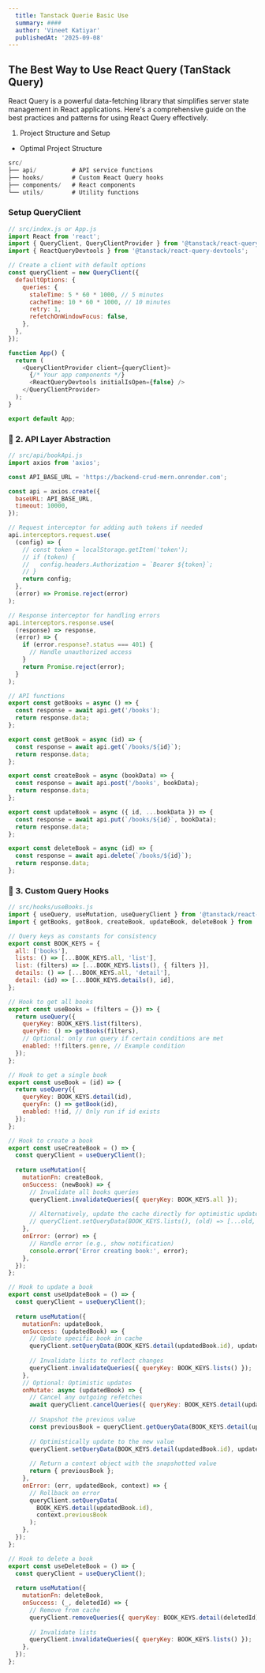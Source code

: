 ```yaml
---
  title: Tanstack Querie Basic Use
  summary: ####
  author: 'Vineet Katiyar'
  publishedAt: '2025-09-08'
---
```


## The Best Way to Use React Query (TanStack Query)

React Query is a powerful data-fetching library that simplifies server state management in React applications. Here's a comprehensive guide on the best practices and patterns for using React Query effectively.

1. Project Structure and Setup

* Optimal Project Structure
```js
src/
├── api/          # API service functions
├── hooks/        # Custom React Query hooks
├── components/   # React components
└── utils/        # Utility functions
```

### Setup QueryClient
```js
// src/index.js or App.js
import React from 'react';
import { QueryClient, QueryClientProvider } from '@tanstack/react-query';
import { ReactQueryDevtools } from '@tanstack/react-query-devtools';

// Create a client with default options
const queryClient = new QueryClient({
  defaultOptions: {
    queries: {
      staleTime: 5 * 60 * 1000, // 5 minutes
      cacheTime: 10 * 60 * 1000, // 10 minutes
      retry: 1,
      refetchOnWindowFocus: false,
    },
  },
});

function App() {
  return (
    <QueryClientProvider client={queryClient}>
      {/* Your app components */}
      <ReactQueryDevtools initialIsOpen={false} />
    </QueryClientProvider>
  );
}

export default App;
```

### 📡 2. API Layer Abstraction
```js
// src/api/bookApi.js
import axios from 'axios';

const API_BASE_URL = 'https://backend-crud-mern.onrender.com';

const api = axios.create({
  baseURL: API_BASE_URL,
  timeout: 10000,
});

// Request interceptor for adding auth tokens if needed
api.interceptors.request.use(
  (config) => {
    // const token = localStorage.getItem('token');
    // if (token) {
    //   config.headers.Authorization = `Bearer ${token}`;
    // }
    return config;
  },
  (error) => Promise.reject(error)
);

// Response interceptor for handling errors
api.interceptors.response.use(
  (response) => response,
  (error) => {
    if (error.response?.status === 401) {
      // Handle unauthorized access
    }
    return Promise.reject(error);
  }
);

// API functions
export const getBooks = async () => {
  const response = await api.get('/books');
  return response.data;
};

export const getBook = async (id) => {
  const response = await api.get(`/books/${id}`);
  return response.data;
};

export const createBook = async (bookData) => {
  const response = await api.post('/books', bookData);
  return response.data;
};

export const updateBook = async ({ id, ...bookData }) => {
  const response = await api.put(`/books/${id}`, bookData);
  return response.data;
};

export const deleteBook = async (id) => {
  const response = await api.delete(`/books/${id}`);
  return response.data;
};
```

### 🎣 3. Custom Query Hooks
```js
// src/hooks/useBooks.js
import { useQuery, useMutation, useQueryClient } from '@tanstack/react-query';
import { getBooks, getBook, createBook, updateBook, deleteBook } from '../api/bookApi';

// Query keys as constants for consistency
export const BOOK_KEYS = {
  all: ['books'],
  lists: () => [...BOOK_KEYS.all, 'list'],
  list: (filters) => [...BOOK_KEYS.lists(), { filters }],
  details: () => [...BOOK_KEYS.all, 'detail'],
  detail: (id) => [...BOOK_KEYS.details(), id],
};

// Hook to get all books
export const useBooks = (filters = {}) => {
  return useQuery({
    queryKey: BOOK_KEYS.list(filters),
    queryFn: () => getBooks(filters),
    // Optional: only run query if certain conditions are met
    enabled: !!filters.genre, // Example condition
  });
};

// Hook to get a single book
export const useBook = (id) => {
  return useQuery({
    queryKey: BOOK_KEYS.detail(id),
    queryFn: () => getBook(id),
    enabled: !!id, // Only run if id exists
  });
};

// Hook to create a book
export const useCreateBook = () => {
  const queryClient = useQueryClient();
  
  return useMutation({
    mutationFn: createBook,
    onSuccess: (newBook) => {
      // Invalidate all books queries
      queryClient.invalidateQueries({ queryKey: BOOK_KEYS.all });
      
      // Alternatively, update the cache directly for optimistic updates
      // queryClient.setQueryData(BOOK_KEYS.lists(), (old) => [...old, newBook]);
    },
    onError: (error) => {
      // Handle error (e.g., show notification)
      console.error('Error creating book:', error);
    },
  });
};

// Hook to update a book
export const useUpdateBook = () => {
  const queryClient = useQueryClient();
  
  return useMutation({
    mutationFn: updateBook,
    onSuccess: (updatedBook) => {
      // Update specific book in cache
      queryClient.setQueryData(BOOK_KEYS.detail(updatedBook.id), updatedBook);
      
      // Invalidate lists to reflect changes
      queryClient.invalidateQueries({ queryKey: BOOK_KEYS.lists() });
    },
    // Optional: Optimistic updates
    onMutate: async (updatedBook) => {
      // Cancel any outgoing refetches
      await queryClient.cancelQueries({ queryKey: BOOK_KEYS.detail(updatedBook.id) });
      
      // Snapshot the previous value
      const previousBook = queryClient.getQueryData(BOOK_KEYS.detail(updatedBook.id));
      
      // Optimistically update to the new value
      queryClient.setQueryData(BOOK_KEYS.detail(updatedBook.id), updatedBook);
      
      // Return a context object with the snapshotted value
      return { previousBook };
    },
    onError: (err, updatedBook, context) => {
      // Rollback on error
      queryClient.setQueryData(
        BOOK_KEYS.detail(updatedBook.id),
        context.previousBook
      );
    },
  });
};

// Hook to delete a book
export const useDeleteBook = () => {
  const queryClient = useQueryClient();
  
  return useMutation({
    mutationFn: deleteBook,
    onSuccess: (_, deletedId) => {
      // Remove from cache
      queryClient.removeQueries({ queryKey: BOOK_KEYS.detail(deletedId) });
      
      // Invalidate lists
      queryClient.invalidateQueries({ queryKey: BOOK_KEYS.lists() });
    },
  });
};
```

